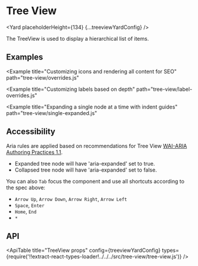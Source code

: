 <!--
Copyright (c) 2018-2020 Uber Technologies, Inc.

This source code is licensed under the MIT license found in the
LICENSE file in the root directory of this source tree.
-->






# Tree View

<Yard placeholderHeight={134} {...treeviewYardConfig} />

The TreeView is used to display a hierarchical list of items.

## Examples

<Example title="Basic usage" path="tree-view/basic.js">
  <TreeViewBasic />
</Example>

<Example title="Adding custom labels" path="tree-view/custom-label.js">
  <CustomLabelledTreeView />
</Example>

<Example
  title="Customizing icons and rendering all content for SEO"
  path="tree-view/overrides.js"
>
  <TreeViewOverrides />
</Example>

<Example
  title="Customizing labels based on depth"
  path="tree-view/label-overrides.js"
>
  <TreeViewLabelOverrides />
</Example>

<Example
  title="Expanding a single node at a time with indent guides"
  path="tree-view/single-expanded.js"
>
  <SingleExpanded />
</Example>

<Example title="Stateful (uncontrolled) usage" path="tree-view/uncontrolled.js">
  <TreeViewUncontrolled />
</Example>

## Accessibility

Aria rules are applied based on recommendations for Tree View [WAI-ARIA Authoring Practices 1.1](https://www.w3.org/TR/wai-aria-practices/#TreeView).

- Expanded tree node will have 'aria-expanded' set to true.
- Collapsed tree node will have 'aria-expanded' set to false.

You can also `Tab` focus the component and use all shortcuts according to the spec above:

- `Arrow Up`, `Arrow Down`, `Arrow Right`, `Arrow Left`
- `Space`, `Enter`
- `Home`, `End`
- `*`

## API

<ApiTable
  title="TreeView props"
  config={treeviewYardConfig}
  types={require('!!extract-react-types-loader!../../../src/tree-view/tree-view.js')}
/>

<Exports
  component={TreeViewExports}
  title="Tree View exports"
  path="baseui/tree-view"
/>
